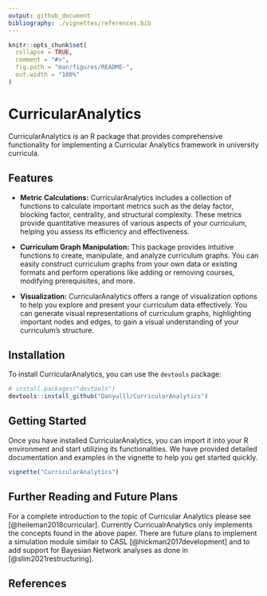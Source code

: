 ```yaml
---
output: github_document
bibliography: ./vignettes/references.bib
---
```


<!-- README.md is generated from README.Rmd. Please edit that file -->

```r
knitr::opts_chunk$set(
  collapse = TRUE,
  comment = "#>",
  fig.path = "man/figures/README-",
  out.width = "100%"
)
```


# CurricularAnalytics

CurricularAnalytics is an R package that provides comprehensive functionality for implementing a Curricular Analytics framework in university curricula.

## Features

- **Metric Calculations:** CurricularAnalytics includes a collection of functions to calculate important metrics such as the delay factor, blocking factor, centrality, and structural complexity. These metrics provide quantitative measures of various aspects of your curriculum, helping you assess its efficiency and effectiveness.

- **Curriculum Graph Manipulation:** This package provides intuitive functions to create, manipulate, and analyze curriculum graphs. You can easily construct curriculum graphs from your own data or existing formats and perform operations like adding or removing courses, modifying prerequisites, and more.

- **Visualization:** CurricularAnalytics offers a range of visualization options to help you explore and present your curriculum data effectively. You can generate visual representations of curriculum graphs, highlighting important nodes and edges, to gain a visual understanding of your curriculum's structure.

## Installation

To install CurricularAnalytics, you can use the `devtools` package:

``` r
# install.packages("devtools")
devtools::install_github("Danyulll/CurricularAnalytics")
``` 

## Getting Started
Once you have installed CurricularAnalytics, you can import it into your R environment and start utilizing its functionalities. We have provided detailed documentation and examples in the vignette to help you get started quickly.

``` r
vignette("CurricularAnalytics")
```

## Further Reading and Future Plans

For a complete introduction to the topic of Curricular Analytics please see [@heileman2018curricular]. Currently CurricualrAnalytics only implements the concepts found in the above paper. There are future plans to implement a simulation module similair to CASL [@hickman2017development] and to add support for Bayesian Network analyses as done in [@slim2021restructuring].

## References
